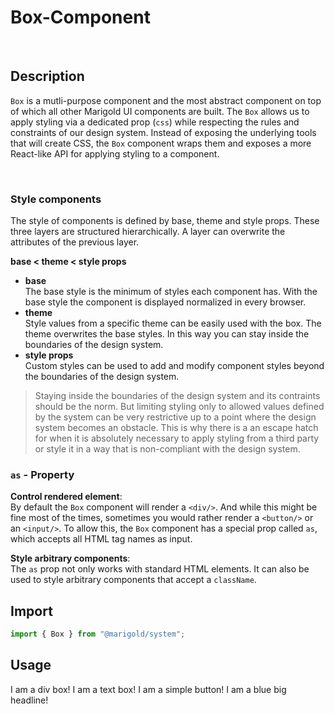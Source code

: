 
<Meta title="MDX/Box Component Doc" />

# Box-Component

<br />

## Description

`Box` is a mutli-purpose component and the most abstract component on top of which all other Marigold UI components are built.
The `Box` allows us to apply styling via a dedicated prop (`css`) while respecting the rules and constraints of our design system.
Instead of exposing the underlying tools that will create CSS, the `Box` component wraps them and exposes a more React-like API for applying styling to a component.

<br />

### Style components

The style of components is defined by base, theme and style props. These three layers are structured hierarchically. A layer can overwrite the attributes of the previous layer.

**base < theme < style props**

- **base** <br />
  The base style is the minimum of styles each component has. With the base style the component is displayed normalized in every browser.
- **theme** <br />
  Style values from a specific theme can be easily used with the box. The theme overwrites the base styles. In this way you can stay inside the boundaries of the design system.
- **style props** <br />
  Custom styles can be used to add and modify component styles beyond the boundaries of the design system.

> Staying inside the boundaries of the design system and its contraints should be the norm. But limiting styling only to allowed values defined by the system can be very restrictive up to a point where the design system becomes an obstacle. This is why there is a an escape hatch for when it is absolutely necessary to apply styling from a third party or style it in a way that is non-compliant with the design system.

### `as` - Property

**Control rendered element**: <br />
By default the `Box` component will render a `<div/>`. And while this might be fine most of the times, sometimes you would rather render a `<button/>` or an `<input/>`. To allow this, the `Box` component has a special prop called `as`, which accepts all HTML tag names as input.

**Style arbitrary components**: <br />
The `as` prop not only works with standard HTML elements. It can also be used to style arbitrary components that accept a `className`.

## Import

```js
import { Box } from "@marigold/system";
```
## Usage

<Preview>
  <Story name="div-box">
    <Box>I am a div box!</Box>
  </Story>
</Preview>

<Preview>
  <Story name="text-box">
    <Box as="text" css={{ color: 'orange' }}>I am a text box!</Box>
  </Story>
</Preview>

<Preview>
  <Story name="button-box">
    <Box as="button" css={{ border: '1px solid black' }}>I am a simple button!</Box>
  </Story>
</Preview>

<Preview>
  <Story name="h1-box">
    <Box as="h1" css={{ color: 'blue', fontSize: '32px' }}>I am a blue big headline!</Box>
  </Story>
</Preview>
